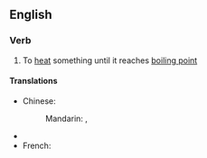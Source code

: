 ==English==

===Verb===
{{en-verb|brings to the boil|bringing to the boil|brought to the boil}}

# {{idiom}} To [[heat]] something until it reaches [[boiling point]]

====Translations====
{{trans-top|heat something until it reaches boiling point}}
* Chinese:
*: Mandarin: {{t|zh|沸騰|sc=Hani}}, {{t|zh|沸腾|tr=fèiténg|sc=Hani}}
{{trans-mid}}
* {{trreq|Finnish}}
* French: {{t-|fr|porter à ébullition}}
{{trans-bottom}}